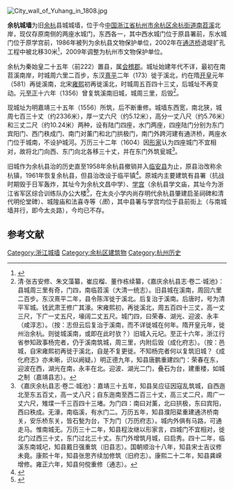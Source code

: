 [[File:City_wall_of_Yuhang_in_1808.jpg|thumb]]
{{文物保护单位
| 级别 = 区级
| 省名 = 浙江省
| 市/县名 = 杭州市
| 名称 = 水城门
| 图片 = [[File:Water_Gate_of_Yuhang_City_Wall_2015-05.JPG|260px]]<br><small>东侧水城门，2015年5月</small>
| 编号 = 4-64
| 分类 = 古建筑
| 时代 = 明
| 所在 = 余杭镇南苕溪北岸
| 登录 = 2009年4月
}} 

'''余杭城墙'''为旧[[余杭区|余杭]]县城城墙，位于今[[中国|中国]][[浙江省|浙江省]][[杭州市|杭州市]][[余杭区|余杭区]][[余杭街道|余杭街道]][[南苕溪|南苕溪]]北岸，现仅存原南侧的两座水城门，东西各一，其中西水城门位于原县署前，东水城门位于原学宫前，1986年被列为余杭县文物保护单位，2002年在[[通济桥_(余杭)|通济桥]]退堤扩孔工程中被北移30米<ref>{{cite web|url=http://zjnews.zjol.com.cn/05zjnews/system/2004/09/14/003335854.shtml|title=《古老水城门重现余杭区》|accessdate=2016-07-26|author=|publisher=浙江在线|archive-date=2016-08-28|archive-url=https://web.archive.org/web/20160828135638/http://zjnews.zjol.com.cn/05zjnews/system/2004/09/14/003335854.shtml|dead-url=no}}</ref>，2009年调整为杭州市文物保护单位。

余杭为秦始皇二十五年（前222）置县，属[[会稽郡|会稽郡]]。城址始建年代不详，最初在南苕溪南岸，时城周六里二百步，东汉[[熹平|熹平]]二年（173）徙于溪北，约在隋[[开皇|开皇]]元年（581）再徙溪南，北宋[[雍熙|雍熙]]初再徙溪北，时城周五百四十三丈，后城址不再变动。元[[至正|至正]]十六年（1356）曾复筑溪南旧城，城周三里，后毁<ref>清·张吉安修、朱文藻纂，崔应榴、董作栋续纂，《嘉庆余杭县志·卷二·城池》：县城周三里有奇，门四，南临苕溪（大清一统志）。旧县城在溪南，周回六里二百步。东汉熹平二年，县令陈浑徙于溪北。后复治于溪南。后唐时，号为清平军城。钱武肃王修广其濠。宋雍熙初，再徙溪北，周五百四十三丈，高一丈三尺，下广一丈五尺，壕阔二丈五尺。城门四，曰荣春、湖光、迎波、永丰（咸淳志）。（按：志但云后复治于溪南，而不详徙城在何年。隋开皇元年，徙州治余杭。则徙城溪南，或即在此时欤？）旧城入元圮。至正十六年，浙江行省参知政事杨完者，仍于溪南筑城，周三里，内附后毁（成化府志）。（按：邑城，自宋雍熙初再徙于溪北，自是不复更徙。不知杨完者何以复筑旧城？《成化府志》亦未晰，识以阙疑。）明正德九年，知县唐鹏重建四门：荣春在东，迎波在西，湖光在南，永丰在北。迎波、湖光二门，叠石为台，建重楼，如城之制（嘉靖县志）。</ref>。

现城址为明嘉靖三十五年（1556）所筑，后不断重修。城墙东西宽，南北狭，城周七百三十丈（约2336米），厚一丈六尺（约5.12米），高分一丈八尺（约5.76米）和三丈二尺（约10.24米）两种，设有陆门四座，水门两座，四座陆门分别为东门宾阳门、西门秩成门、南门对薰门和北门拱极门，南门外跨河建有通济桥，两座水门位于城南，不设护城河。万历三十二年（1604）因[[形家|形家]]认为四座城门不宜相对，故将北门向西、东门向北各移三十丈，并在东门外筑瓮城<ref>《嘉庆余杭县志·卷二·城池》：嘉靖三十五年，知县吴应征因寇乱筑城，自西迤北至东五百丈，高一丈八尺；自东迤南至西二百三十丈，高三丈二尺，周广一丈六尺，雉堞一千三百四十三堵。为门四：南曰对薰，北曰拱极，东曰宾阳，西曰秩成。无濠，南临溪，有水门二。万历五年，知县濮阳棐重建通济桥南关，安乐桥东关，皆石甃为台，下为门（万历府志）。城内外俱有马路，可通走马。惟南城无。万历三十二年，知县程汝继以形家言，四城门不宜相对，徙北门过西三十丈，东门过北三十丈。东门外增筑月城，曰启秀。四十二年，临溪东南城圮，知县戴日强重筑（旧县志）。国朝顺治十八年，知县宋士吉议修未竟。康熙十年，知县张思齐续加修筑（旧府志）。康熙二十二年，知县龚嵘增修。雍正六年，知县何傥重修（通志）。</ref>。

旧城作为余杭县治的历史直至1958年余杭县撤销并入[[临安县|临安县]]为止，原县治改称余杭镇，1961年恢复余杭县，但县治改设于临平镇<ref>{{cite web|url=http://hzdaily.hangzhou.com.cn/hzrb/html/2015-06/01/content_1978235.htm|title=《1961年没有余杭县》|accessdate=2016-07-26|author=|publisher=杭州日报|archive-date=2019-06-09|archive-url=https://web.archive.org/web/20190609174447/https://hzdaily.hangzhou.com.cn/hzrb/html/2015-06/01/content_1978235.htm|dead-url=no}}</ref>。原城内主要建筑有县署（抗战时期毁于日军轰炸，其址今为余杭文昌中学）、[[余杭文庙|学宫]]（余杭县学文庙，其址今为浙江省军区综合训练队办公大楼<ref>{{cite web|url=http://www.eyh.cn/class/class_58/articles/105014.html|title=《太炎小学之渊源》|accessdate=2016-07-26|author=|publisher=余杭新闻网|archive-date=2016-08-06|archive-url=https://web.archive.org/web/20160806024415/http://www.eyh.cn/class/class_58/articles/105014.html|dead-url=no}}</ref>，在太炎小学内尚存明代余杭县肇建启圣祠碑和清代明伦堂碑）、城隍庙和法喜寺等（''图''），其中县署与学宫均位于县前街上（与南城墙并行，即今太炎路），今均已不存。

== 参考文献 ==
{{Reflist|2}}
{{Commons category|City wall of Yuhang}}
{{浙江省境内的古城墙}}

{{DEFAULTSORT:Y余}}
[[Category:浙江城墙|Category:浙江城墙]]
[[Category:余杭区建筑物|Category:余杭区建筑物]]
[[Category:杭州历史|Category:杭州历史]]